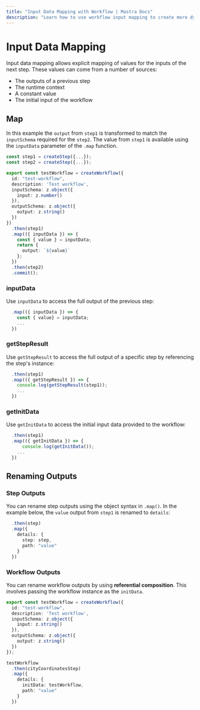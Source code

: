 ```yaml
---
title: "Input Data Mapping with Workflow | Mastra Docs"
description: "Learn how to use workflow input mapping to create more dynamic data flows in your Mastra workflows."
---
```


# Input Data Mapping

Input data mapping allows explicit mapping of values for the inputs of the next step. These values can come from a number of sources:

- The outputs of a previous step
- The runtime context
- A constant value
- The initial input of the workflow

## Map

In this example the `output` from `step1` is transformed to match the `inputSchema` required for the `step2`. The value from `step1` is available using the `inputData` parameter of the `.map` function.

```typescript {18} filename="src/mastra/workflows/test-workflow.ts" showLineNumbers copy
const step1 = createStep({...});
const step2 = createStep({...});

export const testWorkflow = createWorkflow({
  id: "test-workflow",
  description: 'Test workflow',
  inputSchema: z.object({
    input: z.number()
  }),
  outputSchema: z.object({
    output: z.string()
  })
})
  .then(step1)
  .map(({ inputData }) => {
    const { value } = inputData;
    return {
      output: `${value}`
    };
  })
  .then(step2)
  .commit();
```

### inputData

Use `inputData` to access the full output of the previous step:

```typescript {2} showLineNumbers
  .map(({ inputData }) => {
    const { value} = inputData;
    ...
  })
```

### getStepResult

Use `getStepResult` to access the full output of a specific step by referencing the step's instance:

```typescript {3} showLineNumbers
  .then(step1)
  .map(({ getStepResult }) => {
    console.log(getStepResult(step1));
    ...
  })
```

### getInitData

Use `getInitData` to access the initial input data provided to the workflow:

```typescript {3} showLineNumbers
  .then(step1)
  .map(({ getInitData }) => {
      console.log(getInitData());
    ...
  })
```

## Renaming Outputs

### Step Outputs

You can rename step outputs using the object syntax in `.map()`. In the example below, the `value` output from `step1` is renamed to `details`:

```typescript {3} showLineNumbers
  .then(step)
  .map({
    details: {
      step: step,
      path: "value"
    }
  })
```

### Workflow Outputs

You can rename workflow outputs by using **referential composition**. This involves passing the workflow instance as the `initData`.

```typescript {12, 16} showLineNumbers
export const testWorkflow = createWorkflow({
  id: "test-workflow",
  description: 'Test workflow',
  inputSchema: z.object({
    input: z.string()
  }),
  outputSchema: z.object({
    output: z.string()
  })
});

testWorkflow
  .then(cityCoordinatesStep)
  .map({
    details: {
      initData: testWorkflow,
      path: "value"
    }
  })
```
